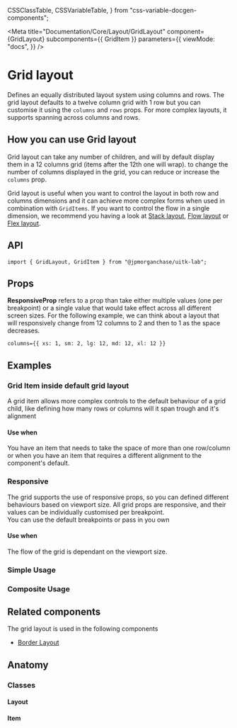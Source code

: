   CSSClassTable,
  CSSVariableTable,
} from "css-variable-docgen-components";

<Meta
  title="Documentation/Core/Layout/GridLayout"
  component={GridLayout}
  subcomponents={{ GridItem }}
  parameters={{
    viewMode: "docs",
  }}
/>

# Grid layout

Defines an equally distributed layout system using columns and rows.
The grid layout defaults to a twelve column grid with 1 row but you can customise it using the `columns` and `rows` props.
For more complex layouts, it supports spanning across columns and rows.

<Canvas>
  <Story id="core-layout-gridlayout--toolkit-grid-layout" />
</Canvas>

## How you can use Grid layout

Grid layout can take any number of children, and will by default display them in a 12 columns grid (items after the 12th one will wrap).
to change the number of columns displayed in the grid, you can reduce or increase the `columns` prop.

Grid layout is useful when you want to control the layout in both row and columns dimensions and it can achieve more complex forms when used in combination with `GridItems`.
If you want to control the flow in a single dimension, we recommend you having a look at [Stack layout](?path=/docs/documentation-core-layout-stacklayout--page), [Flow layout](?path=/docs/documentation-core-layout-flowlayout--page) or [Flex layout](?path=/docs/documentation-core-layout-flexlayout--page).

## API

```
import { GridLayout, GridItem } from "@jpmorganchase/uitk-lab";
```

## Props

**ResponsiveProp** refers to a prop than take either multiple values (one per breakpoint) or a single value that would take effect across all different screen sizes.
For the following example, we can think about a layout that will responsively change from 12 columns to 2 and then to 1 as the space decreases.

```
columns={{ xs: 1, sm: 2, lg: 12, md: 12, xl: 12 }}
```

<ArgsTable of={GridLayout} />

## Examples

### Grid Item inside default grid layout

A grid item allows more complex controls to the default behaviour of a grid child, like defining how many rows or columns will it span trough and it's alignment

#### Use when

You have an item that needs to take the space of more than one row/column or when you have an item that requires a different alignment to the component's default.

<Canvas>
  <Story id="core-layout-gridlayout-griditem--gridLayout-item-wrapper" />
</Canvas>

### Responsive

The grid supports the use of responsive props, so you can defined different behaviours based on viewport size.
All grid props are responsive, and their values can be individually customised per breakpoint.  
You can use the default breakpoints or pass in you own

#### Use when

The flow of the grid is dependant on the viewport size.

<Canvas>
  <Story id="core-layout-gridlayout--toolkit-grid-layout-responsive-view" />
</Canvas>

### Simple Usage

<Canvas>
  <Story id="core-layout-gridlayout--toolkit-grid-layout-footer" />
</Canvas>

### Composite Usage

<Canvas>
  <Story id="core-layout-gridlayout--grid-layout-composite" />
</Canvas>

## Related components

The grid layout is used in the following components

- [Border Layout](?path=/docs/documentation-core-layout-borderlayout--page)

## Anatomy

<Canvas>
  <ComponentAnatomy showControls={false}>
    <GridLayout style={{ border: "dashed 1px black", padding: "1rem" }}>
      <GridItem style={{ border: "dashed 1px black", padding: "1rem" }} />
    </GridLayout>
  </ComponentAnatomy>
</Canvas>

### Classes

#### Layout

<CSSClassTable of={GridLayout} />

#### Item

<CSSClassTable of={GridItem} />
